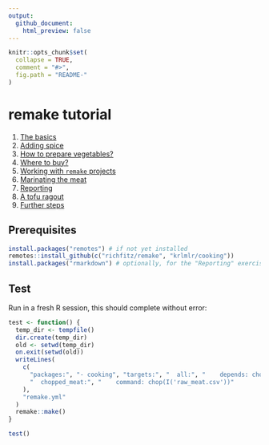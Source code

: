 ```yaml
---
output:
  github_document:
    html_preview: false
---
```


<!-- README.md is generated from README.Rmd. Please edit that file -->

```r
knitr::opts_chunk$set(
  collapse = TRUE,
  comment = "#>",
  fig.path = "README-"
)
```

# remake tutorial

1. [The basics](01-basics)
1. [Adding spice](02-spice)
1. [How to prepare vegetables?](03-vegetables)
1. [Where to buy?](04-supermarket)
1. [Working with `remake` projects](05-editing)
1. [Marinating the meat](06-custom)
1. [Reporting](07-knitr)
1. [A tofu ragout](08-tofu)
1. [Further steps](09-freeride)

## Prerequisites

```r
install.packages("remotes") # if not yet installed
remotes::install_github(c("richfitz/remake", "krlmlr/cooking"))
install.packages("rmarkdown") # optionally, for the "Reporting" exercise
```

## Test

Run in a fresh R session, this should complete without error:

```r
test <- function() {
  temp_dir <- tempfile()
  dir.create(temp_dir)
  old <- setwd(temp_dir)
  on.exit(setwd(old))
  writeLines(
    c(
      "packages:", "- cooking", "targets:", "  all:", "    depends: chopped_meat",
      "  chopped_meat:", "    command: chop(I('raw_meat.csv'))"
    ),
    "remake.yml"
  )
  remake::make()
}

test()
```

